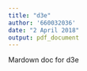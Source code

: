 ```yaml
---
title: "d3e"
author: '660032036'
date: "2 April 2018"
output: pdf_document
---
```


Mardown doc for d3e
